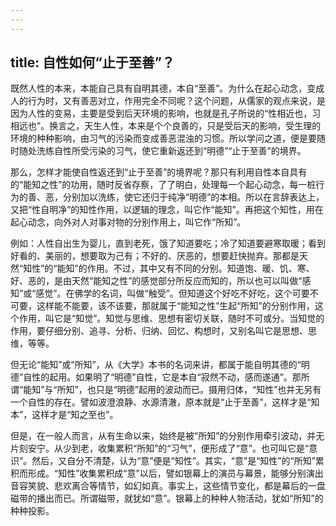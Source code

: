 ```yaml
---
---
---
```

title: 自性如何“止于至善”？
---




既然人性的本来，本能自己具有自明其德，本自“至善”。为什么在起心动念，变成人的行为时，又有善恶对立，作用完全不同呢？这个问题，从儒家的观点来说，是因为人性的变易，主要是受到后天环境的影响，也就是孔子所说的“性相近也，习相远也”。换言之，天生人性，本来是个个良善的，只是受后天的影响，受生理的环境的种种影响，由习气的污染而变成善恶混浊的习惯。所以学问之道，便是要随时随处洗练自性所受污染的习气，使它重新返还到“明德”“止于至善”的境界。

那么，怎样才能使自性返还到“止于至善”的境界呢？那只有利用自性本自具有的“能知之性”的功用，随时反省存察，了了明白，处理每一个起心动念，每一桩行为的善、恶，分别加以洗练，使它还归于纯净“明德”的本相。所以在言辞表达上，又把“性自明净”的知性作用，以逻辑的理念，叫它作“能知”。再把这个知性，用在起心动念，向外对人对事对物的分别作用上，叫它作“所知”。

例如：人性自出生为婴儿，直到老死，饿了知道要吃；冷了知道要避寒取暖；看到好看的、美丽的，想要取为己有；不好的、厌恶的，想要赶快抛弃。那都是天然“知性”的“能知”的作用。不过，其中又有不同的分别。知道饱、暖、饥、寒、好、恶的，是由天然“能知之性”的感觉部分所反应而知的，所以也可以叫做“感知”或“感觉”。在佛学的名词，叫做“触受”。但知道这个好吃不好吃，这个可要不可要，这样能不能要，该不该要，那就属于“能知之性”生起“所知”的分别作用，这个作用，叫它是“知觉”。知觉与思维、思想有密切关联，随时不可或分。当知觉的作用，要仔细分别、追寻、分析、归纳、回忆、构想时，又别名叫它是思想、思维，等等。

但无论“能知”或“所知”，从《大学》本书的名词来讲，都属于能自明其德的“明德”自性的起用。如果明了“明德”自性，它是本自“寂然不动，感而遂通”。那所谓“能知”与“所知”，也只是“明德”起用的波动而已。摄用归体，“知性”也并无另有一个自性的存在。譬如波澄浪静、水源清澈，原本就是“止于至善”，这样才是“知本”，这样才是“知之至也”。

但是，在一般人而言，从有生命以来，始终是被“所知”的分别作用牵引波动，并无片刻安宁。从少到老，收集累积“所知”的“习气”，便形成了“意”。也可叫它是“意识”。然后，又自分不清楚，认为“意”便是“知性”。其实，“意”是“知性”的“所知”累积而形成。“知性”收集累积成“意”以后，譬如银幕上的演员与幕景，能够分别演出音容笑貌、悲欢离合等情节，如幻如真。事实上，这些情节变化，都是幕后的一盘磁带的播出而已。所谓磁带，就犹如“意”。银幕上的种种人物活动，犹如“所知”的种种投影。